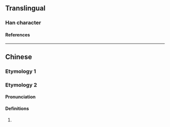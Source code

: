 {{also|璃}}
{{character info/new}}
==Translingual==

===Han character===
{{Han char|rn=96|rad=玉|as=07|sn=11|four=12100|canj=MGHDN|ids=⿰𤣩利}}

====References====
{{Han ref|kx=0733.151|dkj=21028|hdz=21117.100|uh=740D}}

----

==Chinese==

===Etymology 1===
{{zh-see|璃|v}}

===Etymology 2===
{{zh-forms}}

====Pronunciation====
{{zh-pron
|m=lì
|cat=n
}}

====Definitions====
{{zh-hanzi}}

# {{n-g|Used in phonetic transcriptions.}}